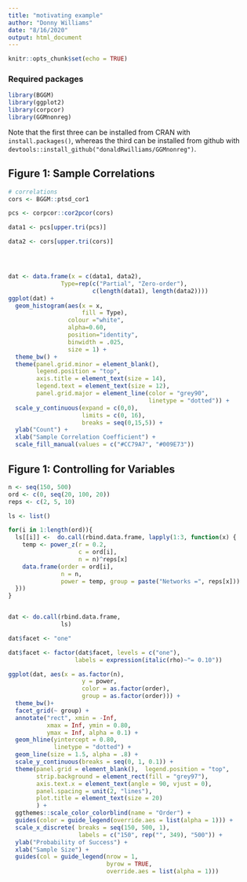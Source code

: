 ```yaml
---
title: "motivating example"
author: "Donny Williams"
date: "8/16/2020"
output: html_document
---
```


```r
knitr::opts_chunk$set(echo = TRUE)
```

### Required packages
```r
library(BGGM)
library(ggplot2)
library(corpcor)
library(GGMnonreg)

```

Note that the first three can be installed from CRAN with `install.packages()`, whereas the third can be installed
from github with `devtools::install_github("donaldRwilliams/GGMnonreg")`. 

## Figure 1: Sample Correlations

```r
# correlations
cors <- BGGM::ptsd_cor1

pcs <- corpcor::cor2pcor(cors)

data1 <- pcs[upper.tri(pcs)]

data2 <- cors[upper.tri(cors)]




dat <- data.frame(x = c(data1, data2), 
               Type=rep(c("Partial", "Zero-order"), 
                        c(length(data1), length(data2))))
ggplot(dat) + 
  geom_histogram(aes(x = x, 
                     fill = Type), 
                 colour ="white", 
                 alpha=0.60, 
                 position="identity", 
                 binwidth = .025, 
                 size = 1) +
  theme_bw() +
  theme(panel.grid.minor = element_blank(), 
        legend.position = "top", 
        axis.title = element_text(size = 14), 
        legend.text = element_text(size = 12), 
        panel.grid.major = element_line(color = "grey90", 
                                        linetype = "dotted")) +
  scale_y_continuous(expand = c(0,0), 
                     limits = c(0, 16), 
                     breaks = seq(0,15,5)) +
  ylab("Count") +
  xlab("Sample Correlation Coefficient") +
  scale_fill_manual(values = c("#CC79A7", "#009E73"))

```


## Figure 1: Controlling for Variables

```r
n <- seq(150, 500)
ord <- c(0, seq(20, 100, 20))
reps <- c(2, 5, 10)

ls <- list()

for(i in 1:length(ord)){
  ls[[i]] <-  do.call(rbind.data.frame, lapply(1:3, function(x) { 
    temp <- power_z(r = 0.2, 
                    c = ord[i], 
                    n = n)^reps[x]
    data.frame(order = ord[i], 
               n = n, 
               power = temp, group = paste("Networks =", reps[x]))
  }))
}


dat <- do.call(rbind.data.frame, 
               ls)

dat$facet <- "one"

dat$facet <- factor(dat$facet, levels = c("one"),
                   labels = expression(italic(rho)~"= 0.10"))

ggplot(dat, aes(x = as.factor(n), 
                     y = power, 
                     color = as.factor(order), 
                     group = as.factor(order))) +
  theme_bw()+
  facet_grid(~ group) +
  annotate("rect", xmin = -Inf, 
           xmax = Inf, ymin = 0.80, 
           ymax = Inf, alpha = 0.1) +
  geom_hline(yintercept = 0.80, 
             linetype = "dotted") +
  geom_line(size = 1.5, alpha = .8) +
  scale_y_continuous(breaks = seq(0, 1, 0.1)) +
  theme(panel.grid = element_blank(),  legend.position = "top",
        strip.background = element_rect(fill = "grey97"),
        axis.text.x = element_text(angle = 90, vjust = 0),
        panel.spacing = unit(2, "lines"), 
        plot.title = element_text(size = 20)
        ) +
  ggthemes::scale_color_colorblind(name = "Order") +
  guides(color = guide_legend(override.aes = list(alpha = 1))) +
  scale_x_discrete( breaks = seq(150, 500, 1), 
                    labels = c("150", rep("", 349), "500")) +
  ylab("Probability of Success") +
  xlab("Sample Size") +
  guides(col = guide_legend(nrow = 1, 
                            byrow = TRUE, 
                            override.aes = list(alpha = 1))) 
  


```



